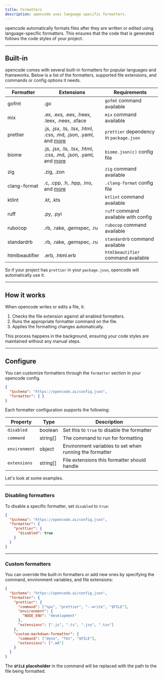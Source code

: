 ```yaml
---
title: Formatters
description: opencode uses language specific formatters.
---
```


opencode automatically formats files after they are written or edited using language-specific formatters. This ensures that the code that is generated follows the code styles of your project.

---

## Built-in

opencode comes with several built-in formatters for popular languages and frameworks. Below is a list of the formatters, supported file extensions, and commands or config options it needs.

| Formatter      | Extensions                                                                                     | Requirements                          |
| -------------- | -------------------------------------------------------------------------------------------------------- | ------------------------------------- |
| gofmt          | .go                                                                                                      | `gofmt` command available             |
| mix            | .ex, .exs, .eex, .heex, .leex, .neex, .sface                                                             | `mix` command available               |
| prettier       | .js, .jsx, .ts, .tsx, .html, .css, .md, .json, .yaml, and [more](https://prettier.io/docs/en/index.html) | `prettier` dependency in `package.json` |
| biome          | .js, .jsx, .ts, .tsx, .html, .css, .md, .json, .yaml, and [more](https://biomejs.dev/)                   | `biome.json(c)` config file           |
| zig            | .zig, .zon                                                                                               | `zig` command available               |
| clang-format   | .c, .cpp, .h, .hpp, .ino, and [more](https://clang.llvm.org/docs/ClangFormat.html)                       | `.clang-format` config file           |
| ktlint         | .kt, .kts                                                                                                | `ktlint` command available            |
| ruff           | .py, .pyi                                                                                                | `ruff` command available with config  |
| rubocop        | .rb, .rake, .gemspec, .ru                                                                                | `rubocop` command available           |
| standardrb     | .rb, .rake, .gemspec, .ru                                                                                | `standardrb` command available        |
| htmlbeautifier | .erb, .html.erb                                                                                          | `htmlbeautifier` command available    |

So if your project has `prettier` in your `package.json`, opencode will automatically use it.

---

## How it works

When opencode writes or edits a file, it:

1. Checks the file extension against all enabled formatters.
2. Runs the appropriate formatter command on the file.
3. Applies the formatting changes automatically.

This process happens in the background, ensuring your code styles are maintained without any manual steps.

---

## Configure

You can customize formatters through the `formatter` section in your opencode config.

```json title="opencode.json"
{
  "$schema": "https://opencode.ai/config.json",
  "formatter": { }
}
```

Each formatter configuration supports the following:

| Property      | Type     | Description                                             |
| ------------- | -------- | ------------------------------------------------------- |
| `disabled`    | boolean  | Set this to `true` to disable the formatter                  |
| `command`     | string[] | The command to run for formatting                       |
| `environment` | object   | Environment variables to set when running the formatter |
| `extensions`  | string[] | File extensions this formatter should handle            |

Let's look at some examples.

---

### Disabling formatters

To disable a specific formatter, set `disabled` to `true`:

```json title="opencode.json" {5}
{
  "$schema": "https://opencode.ai/config.json",
  "formatter": {
    "prettier": {
      "disabled": true
    }
  }
}
```

---

### Custom formatters

You can override the built-in formatters or add new ones by specifying the command, environment variables, and file extensions:

```json title="opencode.json" {4-14}
{
  "$schema": "https://opencode.ai/config.json",
  "formatter": {
    "prettier": {
      "command": ["npx", "prettier", "--write", "$FILE"],
      "environment": {
        "NODE_ENV": "development"
      },
      "extensions": [".js", ".ts", ".jsx", ".tsx"]
    },
    "custom-markdown-formatter": {
      "command": ["deno", "fmt", "$FILE"],
      "extensions": [".md"]
    }
  }
}
```

The **`$FILE` placeholder** in the command will be replaced with the path to the file being formatted.
